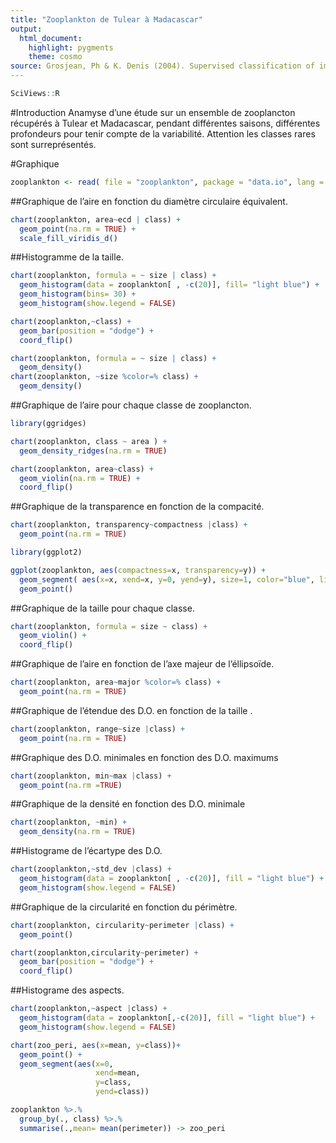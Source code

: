 ```yaml
---
title: "Zooplankton de Tulear à Madacascar"
output:
  html_document:
    highlight: pygments
    theme: cosmo
source: Grosjean, Ph & K. Denis (2004). Supervised classification of images, applied to plankton samples using R and ZooImage. Chap.12 of Data Mining Applications with R. Zhao, Y. & Y. Cen (eds). Elevier. Pp 331-365. https://doi.org/10.1016/C2012-0-00333-X.
---
```


```r
SciViews::R
```
#Introduction
Anamyse d'une étude sur un ensemble de zooplancton récupérés à Tulear et Madacascar, pendant différentes saisons, différentes profondeurs pour tenir compte de la variabilité. Attention les classes rares sont surreprésentés.

#Graphique
```r
zooplankton <- read( file = "zooplankton", package = "data.io", lang = "fr")
```
##Graphique de l'aire en fonction du diamètre circulaire équivalent.
```r
chart(zooplankton, area~ecd | class) +
  geom_point(na.rm = TRUE) +
  scale_fill_viridis_d()
```

##Histogramme de la taille. 
```r
chart(zooplankton, formula = ~ size | class) +
  geom_histogram(data = zooplankton[ , -c(20)], fill= "light blue") +
  geom_histogram(bins= 30) +
  geom_histogram(show.legend = FALSE)
```
```r
chart(zooplankton,~class) +
  geom_bar(position = "dodge") +
  coord_flip()
```

```r
chart(zooplankton, formula = ~ size | class) +
  geom_density()
chart(zooplankton, ~size %color=% class) +
  geom_density()
```

##Graphique de l'aire pour chaque classe de zooplancton.
```r
library(ggridges)
```
```r
chart(zooplankton, class ~ area ) +
  geom_density_ridges(na.rm = TRUE)
```
```r
chart(zooplankton, area~class) +
  geom_violin(na.rm = TRUE) +
  coord_flip()
```

##Graphique de la transparence en fonction de la compacité.
```r
chart(zooplankton, transparency~compactness |class) +
  geom_point(na.rm = TRUE)
```
```r
library(ggplot2)
```
```r
ggplot(zooplankton, aes(compactness=x, transparency=y)) +
  geom_segment( aes(x=x, xend=x, y=0, yend=y), size=1, color="blue", linetype="dotted") +
  geom_point()
```

##Graphique de la taille pour chaque classe.
```r
chart(zooplankton, formula = size ~ class) +
  geom_violin() +
  coord_flip()
```

##Graphique de l'aire en fonction de l'axe majeur de l'éllipsoïde.
```r
chart(zooplankton, area~major %color=% class) +
  geom_point(na.rm = TRUE)
```


##Graphique de l'étendue des D.O. en fonction de la taille .
```r
chart(zooplankton, range~size |class) +
  geom_point(na.rm = TRUE)
```

##Graphique des D.O. minimales en fonction des D.O. maximums
```r
chart(zooplankton, min~max |class) +
  geom_point(na.rm =TRUE)
```

##Graphique de la densité en fonction des D.O. minimale
```r
chart(zooplankton, ~min) +
  geom_density(na.rm = TRUE)
```
 
##Histograme de l'écartype des D.O.
```r
chart(zooplankton,~std_dev |class) +
  geom_histogram(data = zooplankton[ , -c(20)], fill = "light blue") +
  geom_histogram(show.legend = FALSE)
```

##Graphique de la circularité en fonction du périmètre.
```r
chart(zooplankton, circularity~perimeter |class) +
  geom_point()
```
```r
chart(zooplankton,circularity~perimeter) +
  geom_bar(position = "dodge") +
  coord_flip()
```

##Histograme des aspects.
```r
chart(zooplankton,~aspect |class) +
  geom_histogram(data = zooplankton[,-c(20)], fill = "light blue") +
  geom_histogram(show.legend = FALSE)
```
```r
chart(zoo_peri, aes(x=mean, y=class))+
  geom_point() +
  geom_segment(aes(x=0,
                   xend=mean,
                   y=class,
                   yend=class))
``` 

```r
zooplankton %>.%
  group_by(., class) %>.%
  summarise(.,mean= mean(perimeter)) -> zoo_peri
```
